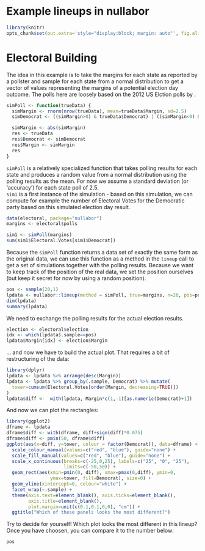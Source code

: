<!--
%\VignetteEngine{knitr::docco_linear}
%\VignetteIndexEntry{An Introduction to the nullabor package}
-->

Example lineups in nullabor 
=======================================


```r
library(knitr)
opts_chunk$set(out.extra='style="display:block; margin: auto"', fig.align="center")
```

# Electoral Building


The idea in this example is to take the margins for each state as reported by a pollster and sample for each state from a normal distribution to get a vector of values representing the margins of a potential election day outcome. The polls here are loosely based on the 2012 US Elction polls by \url{http://freedomslighthouse.net/2012-presidential-election-electoral-vote-map/}. 

```r
simPoll <- function(trueData) {
  simMargin <- rnorm(nrow(trueData), mean=trueData$Margin, sd=2.5)
  simDemocrat <- ((simMargin>0) & trueData$Democrat) | ((simMargin<0) & !trueData$Democrat)

  simMargin <- abs(simMargin)
  res <- trueData
  res$Democrat <- simDemocrat
  res$Margin <- simMargin
  res
}
```

`simPoll` is a relatively specialized function that takes polling results for each state and produces a random value from a normal distribution using the polling results as the mean. For now we assume a standard deviation (or 'accuracy') for each state poll of 2.5.  
`sim1` is a first instance of the simulation - based on this simulation, we can compute for example the number of Electoral Votes for the Democratic party based on this simulated election day result.
```r
data(electoral, package="nullabor")
margins <- electoral$polls

sim1 <- simPoll(margins)
sum(sim1$Electoral.Votes[sim1$Democrat])
```
Because the `simPoll` function returns a data set of exactly the same form as the original data, we can use this function as a method in the `lineup` call to get a set of simulations together with the polling results.
Because we want to keep track of the position of the real data, we set the position ourselves (but keep it secret for now by using a random position).

```r
pos <- sample(20,1)
lpdata <- nullabor::lineup(method = simPoll, true=margins, n=20, pos=pos)
dim(lpdata)
summary(lpdata)
```
We need to exchange the polling results for the actual election results.

```r
election <- electoral$election
idx <- which(lpdata$.sample==pos)
lpdata$Margin[idx] <- election$Margin
```

... and now we have to build the actual plot. That requires a bit of restructuring of the data:

```r
library(dplyr)
lpdata <- lpdata %>% arrange(desc(Margin))
lpdata <- lpdata %>% group_by(.sample, Democrat) %>% mutate(
  tower=cumsum(Electoral.Votes[order(Margin, decreasing=TRUE)])
) 
lpdata$diff <-  with(lpdata, Margin*c(1,-1)[as.numeric(Democrat)+1])
```

And now we can plot the rectangles:
```r
library(ggplot2)
dframe <- lpdata
dframe$diff <- with(dframe, diff+sign(diff)*0.075)
dframe$diff <- pmin(50, dframe$diff)
ggplot(aes(x=diff, y=tower, colour = factor(Democrat)), data=dframe) + 
  scale_colour_manual(values=c("red", "blue"), guide="none") + 
  scale_fill_manual(values=c("red", "blue"), guide="none") + 
  scale_x_continuous(breaks=c(-25,0,25), labels=c("25", "0", "25"), 
                     limits=c(-50,50)) + 
  geom_rect(aes(xmin=pmin(0, diff), xmax=pmax(0,diff), ymin=0, 
                ymax=tower, fill=Democrat), size=0) +
  geom_vline(xintercept=0, colour="white") + 
  facet_wrap(~.sample) +
  theme(axis.text=element_blank(), axis.ticks=element_blank(),
        axis.title=element_blank(), 
        plot.margin=unit(c(0.1,0.1,0,0), "cm")) +
  ggtitle("Which of these panels looks the most different?")
```
Try to decide for yourself! Which plot looks the most different in this lineup?
Once you have choosen, you can compare it to the number below:
```r
pos
```
